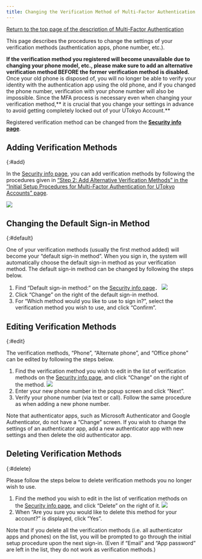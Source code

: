 ```yaml
---
title: Changing the Verification Method of Multi-Factor Authentication for UTokyo Accounts 
---
```



[Return to the top page of the description of Multi-Factor Authentication](..)

This page describes the procedures to change the settings of your verification methods (authentication apps, phone number, etc.).

**If the verification method you registered will become unavailable due to changing your phone model, etc., please make sure to add an alternative verification method BEFORE the former verification method is disabled.** Once your old phone is disposed of, you will no longer be able to verify your identity with the authentication app using the old phone, and if you changed the phone number, verification with your phone number will also be impossible. Since the MFA process is necessary even when changing your verification method,** it is crucial that you change your settings in advance to avoid getting completely locked out of your UTokyo Account.**

Registered verification method can be changed from the **[Security info page](https://mysignins.microsoft.com/security-info?domain_hint=utac.u-tokyo.ac.jp)**.

## Adding Verification Methods
{:#add}

In the [Security info page](https://mysignins.microsoft.com/security-info?domain_hint=utac.u-tokyo.ac.jp), you can add verification methods by following the procedures given in [“Step 2: Add Alternative Verification Methods” in the “Initial Setup Procedures for Multi-Factor Authentication for UTokyo Accounts” page](../initial/#alternative).

<img src={altAddMethod} />

## Changing the Default Sign-in Method
{:#default}

One of your verification methods (usually the first method added) will become your “default sign-in method”. When you sign in, the system will automatically choose the default sign-in method as your verification method. The default sign-in method can be changed by following the steps below.

1. Find “Default sign-in method:” on the [Security info page](https://mysignins.microsoft.com/security-info?domain_hint=utac.u-tokyo.ac.jp)．
    <img src="change_default_signin_method.png" />
2. Click “Change” on the right of the default sign-in method.
3. For “Which method would you like to use to sign in?”, select the verification method you wish to use, and click “Confirm”.

## Editing Verification Methods
{:#edit}

The verification methods, “Phone”, “Alternate phone”, and “Office phone” can be edited by following the steps below.

1. Find the verification method you wish to edit in the list of verification methods on the [Security info page](https://mysignins.microsoft.com/security-info?domain_hint=utac.u-tokyo.ac.jp), and click “Change” on the right of the method. 
    <img src="method_change.png" />
2. Enter your new phone number in the popup screen and click “Next”.
3. Verify your phone number (via text or call). Follow the same procedure as when adding a new phone number.

Note that authenticator apps, such as Microsoft Authenticator and Google Authenticator, do not have a “Change” screen. If you wish to change the settings of an authenticator app, add a new authenticator app with new settings and then delete the old authenticator app.

## Deleting Verification Methods
{:#delete}

Please follow the steps below to delete verification methods you no longer wish to use.

1. Find the method you wish to edit in the list of verification methods on the [Security info page](https://mysignins.microsoft.com/security-info?domain_hint=utac.u-tokyo.ac.jp), and click “Delete” on the right of it.
    <img src="delete_method.png" />
2. When “Are you sure you would like to delete this method for your account?” is displayed, click “Yes”.

Note that if you delete all the verification methods (i.e. all authenticator apps and phones) on the list, you will be prompted to go through the initial setup procedure upon the next sign-in. (Even if “Email” and “App password” are left in the list, they do not work as verification methods.)

